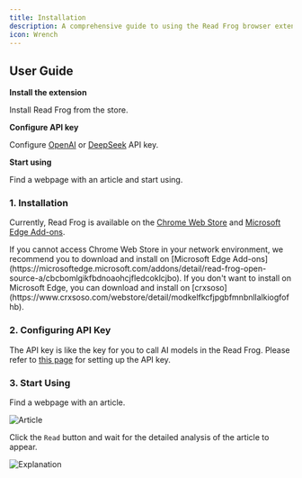 ```yaml
---
title: Installation
description: A comprehensive guide to using the Read Frog browser extension for immersive language learning
icon: Wrench
---
```


## User Guide

<Steps>
<Step>

**Install the extension**

Install Read Frog from the store.

</Step>

<Step>

**Configure API key**

Configure [OpenAI](https://openai.com/api/) or [DeepSeek](https://platform.deepseek.com/) API key.

</Step>

<Step>

**Start using**

Find a webpage with an article and start using.

</Step>
</Steps>

### 1. Installation

Currently, Read Frog is available on the [Chrome Web Store](https://chromewebstore.google.com/detail/read-frog/modkelfkcfjpgbfmnbnllalkiogfofhb?utm_source=official) and [Microsoft Edge Add-ons](https://microsoftedge.microsoft.com/addons/detail/read-frog-open-source-a/cbcbomlgikfbdnoaohcjfledcoklcjbo).

<Callout title="Can't access Chrome Web Store?">
  If you cannot access Chrome Web Store in your network environment, we
  recommend you to download and install on [Microsoft Edge
  Add-ons](https://microsoftedge.microsoft.com/addons/detail/read-frog-open-source-a/cbcbomlgikfbdnoaohcjfledcoklcjbo).
  If you don't want to install on Microsoft Edge, you can download and install
  on
  [crxsoso](https://www.crxsoso.com/webstore/detail/modkelfkcfjpgbfmnbnllalkiogfofhb).
</Callout>

### 2. Configuring API Key

The API key is like the key for you to call AI models in the Read Frog. Please refer to [this page](/tutorial/api-key) for setting up the API key.

### 3. Start Using

Find a webpage with an article.

![Article](/tutorial/installation/start-reading.png)

Click the `Read` button and wait for the detailed analysis of the article to appear.

![Explanation](/tutorial/get-started/interface.png)

